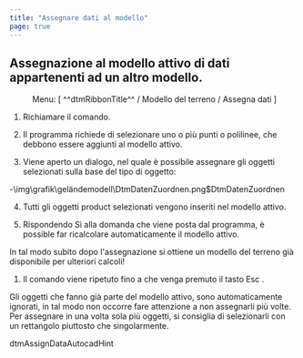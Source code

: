 ```yaml
---
title: "Assegnare dati al modello"
page: true
---
```

## Assegnazione al modello attivo di dati appartenenti ad un altro modello.
 <Menu> Menu: [ ^^dtmRibbonTitle^^ / Modello del terreno / Assegna dati ] </Menu> 


1. Richiamare il comando.

2. Il programma richiede di selezionare uno o pi&#249; punti o polilinee, che debbono essere aggiunti al modello attivo.

3. Viene aperto un dialogo, nel quale &#232; possibile assegnare gli oggetti selezionati sulla base del tipo di oggetto:

-<Image>\img\grafik\geländemodell\DtmDatenZuordnen.png$DtmDatenZuordnen</Image>


4. Tutti gli oggetti <Placeholder>product</Placeholder> selezionati vengono inseriti nel modello attivo.

5. Rispondendo <Border>Sì</Border>  alla domanda che viene posta dal programma, &#232; possible far ricalcolare automaticamente il modello attivo.



<Success>
In tal modo subito dopo l&#39;assegnazione si ottiene un modello del terreno gi&#224; disponibile per ulteriori calcoli!
</Success>


1. Il comando viene ripetuto fino a che venga premuto il tasto <Border>Esc</Border> .




<Success>
Gli oggetti che fanno gi&#224; parte del modello attivo, sono automaticamente ignorati, in tal modo non occorre fare attenzione a non assegnarli pi&#249; volte.
</Success>

<Success>
Per assegnare in una volta sola pi&#249; oggetti, si consiglia di selezionarli con un rettangolo piuttosto che singolarmente.
</Success>


 <Placeholder>dtmAssignDataAutocadHint</Placeholder> 